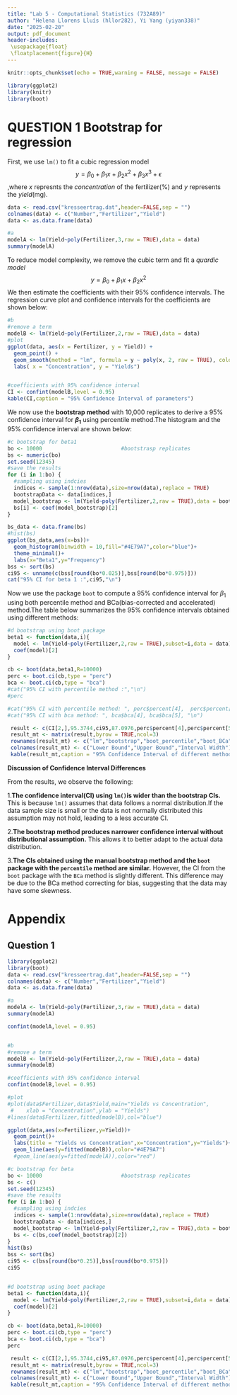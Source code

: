 ```yaml
---
title: "Lab 5 - Computational Statistics (732A89)"
author: "Helena Llorens Lluís (hllor282), Yi Yang (yiyan338)"
date: "2025-02-20"
output: pdf_document
header-includes:
 \usepackage{float}
 \floatplacement{figure}{H}
---
```


```r
knitr::opts_chunk$set(echo = TRUE,warning = FALSE, message = FALSE)
```

```r
library(ggplot2)
library(knitr)
library(boot)
```

# QUESTION 1 Bootstrap for regression

First, we use `lm()` to fit a cubic regression model  $$y=\beta_0+\beta_1x+\beta_2x^2+\beta_3x^3+\epsilon$$,where $x$ represnts the *concentration* of the fertilizer(%) and $y$ represents the *yield*(mg).

```r
data <- read.csv("kresseertrag.dat",header=FALSE,sep = "")
colnames(data) <- c("Number","Fertilizer","Yield")
data <- as.data.frame(data)

#a
modelA <- lm(Yield~poly(Fertilizer,3,raw = TRUE),data = data)
summary(modelA)
```
To reduce model complexity, we remove the cubic term and fit a *quardic model* $$y=\beta_0+\beta_1x+\beta_2x^2$$ We  then  estimate the coefficients  with their 95% confidence intervals. The regression curve plot and confidence intervals for the coefficients are shown below:

```r
#b
#remove a term
modelB <- lm(Yield~poly(Fertilizer,2,raw = TRUE),data = data)
#plot
ggplot(data, aes(x = Fertilizer, y = Yield)) +
  geom_point() +
  geom_smooth(method = "lm", formula = y ~ poly(x, 2, raw = TRUE), color = "#4E79A7") +
  labs( x = "Concentration", y = "Yields")


#coefficients with 95% confidence interval
CI <- confint(modelB,level = 0.95)
kable(CI,caption = "95% Confidence Interval of parameters")
```

We now use the **bootstrap method** with 10,000 replicates to derive a 95% confidence interval for **$\beta_1$** using percentile method.The histogram and the 95% confidence interval are shown below:

```r
#c bootstrap for beta1
bo <- 10000                         #bootstrasp replicates
bs <- numeric(bo)
set.seed(12345)
#save the results
for (i in 1:bo) {
  #sampling using indcies
  indices <- sample(1:nrow(data),size=nrow(data),replace = TRUE)
  bootstrapData <- data[indices,]
  model_bootstrap <- lm(Yield~poly(Fertilizer,2,raw = TRUE),data = bootstrapData)
  bs[i] <- coef(model_bootstrap)[2]
}

bs_data <- data.frame(bs)
#hist(bs)
ggplot(bs_data,aes(x=bs))+
  geom_histogram(binwidth = 10,fill="#4E79A7",color="blue")+
  theme_minimal()+
  labs(x="Beta1",y="Frequency")
bss <- sort(bs)
ci95 <- unname(c(bss[round(bo*0.025)],bss[round(bo*0.975)]))
cat("95% CI for beta 1 :",ci95,"\n")


```

Now we use the package `boot`  to compute a 95% confidence interval for $\beta_1$ using both percentile method and BCa(bias-corrected and accelerated) method.The table below summarizes the 95% confidence intervals obtained using different methods:

```r
#d bootstrap using boot package
beta1 <- function(data,i){
  model <- lm(Yield~poly(Fertilizer,2,raw = TRUE),subset=i,data = data)
  coef(model)[2]
}

cb <- boot(data,beta1,R=10000)
perc <- boot.ci(cb,type = "perc")
bca <- boot.ci(cb,type = "bca")
#cat("95% CI with percentile method :","\n")
#perc

#cat("95% CI with percentile method: ", perc$percent[4],  perc$percent[5], "\n")
#cat("95% CI with bca method: ", bca$bca[4], bca$bca[5], "\n")

```



```r
 result <- c(CI[2,],95.3744,ci95,87.0976,perc$percent[4],perc$percent[5],87.3948,bca$bca[4],bca$bca[5],87.7167)
 result_mt <- matrix(result,byrow = TRUE,ncol=3)
 rownames(result_mt) <- c("lm","bootstrap","boot_percentile","boot_BCa")
 colnames(result_mt) <- c("Lower Bound","Upper Bound","Interval Width") 
 kable(result_mt,caption = "95% Confidence Interval of different methods")

```

**Discussion of Confidence Interval Differences**

From the results, we observe the following:

1.**The confidence interval(CI) using `lm()`is wider than the bootstrap CIs.** This is because `lm()` assumes that data  follows a normal distribution.If the data sample size is small or the data is not normally distributed this assumption may not hold, leading to a less accurate CI.

2.**The bootstrap method produces narrower confidence interval without distributional assumption.**  This allows it to better adapt to the actual data distribution.

3.**The CIs obtained using the manual bootstrap method and the `boot` package  with the `percentile` method are similar.**   However, the CI from the `boot` package with the `BCa` method is slightly different. This difference may be due to the BCa method correcting for bias, suggesting that the data may have some skewness.


# Appendix
## Question 1
```r
library(ggplot2)
library(boot)
data <- read.csv("kresseertrag.dat",header=FALSE,sep = "")
colnames(data) <- c("Number","Fertilizer","Yield")
data <- as.data.frame(data)

#a
modelA <- lm(Yield~poly(Fertilizer,3,raw = TRUE),data = data)
summary(modelA)

confint(modelA,level = 0.95)


#b
#remove a term
modelB <- lm(Yield~poly(Fertilizer,2,raw = TRUE),data = data)
summary(modelB)

#coefficients with 95% confidence interval
confint(modelB,level = 0.95)

#plot
#plot(data$Fertilizer,data$Yield,main="Yields vs Concentration",
 #    xlab = "Concentration",ylab = "Yields")
#lines(data$Fertilizer,fitted(modelB),col="blue")

ggplot(data,aes(x=Fertilizer,y=Yield))+
  geom_point()+
  labs(title = "Yields vs Concentration",x="Concentration",y="Yields")+
  geom_line(aes(y=fitted(modelB)),color="#4E79A7")
  #geom_line(aes(y=fitted(modelA)),color="red")

#c bootstrap for beta
bo <- 10000                         #bootstrasp replicates
bs <- c()
set.seed(12345)
#save the results
for (i in 1:bo) {
  #sampling using indcies
  indices <- sample(1:nrow(data),size=nrow(data),replace = TRUE)
  bootstrapData <- data[indices,]
  model_bootstrap <- lm(Yield~poly(Fertilizer,2,raw = TRUE),data = bootstrapData)
  bs <- c(bs,coef(model_bootstrap)[2])
}
hist(bs)
bss <- sort(bs)
ci95 <- c(bss[round(bo*0.25)],bss[round(bo*0.975)])
ci95


#d bootstrap using boot package
beta1 <- function(data,i){
  model <- lm(Yield~poly(Fertilizer,2,raw = TRUE),subset=i,data = data)
  coef(model)[2]
}

cb <- boot(data,beta1,R=10000)
perc <- boot.ci(cb,type = "perc")
bca <- boot.ci(cb,type = "bca")
perc

 result <- c(CI[2,],95.3744,ci95,87.0976,perc$percent[4],perc$percent[5],87.3948,bca$bca[4],bca$bca[5],87.7167)
 result_mt <- matrix(result,byrow = TRUE,ncol=3)
 rownames(result_mt) <- c("lm","bootstrap","boot_percentile","boot_BCa")
 colnames(result_mt) <- c("Lower Bound","Upper Bound","Interval Width") 
 kable(result_mt,caption = "95% Confidence Interval of different methods")
```
